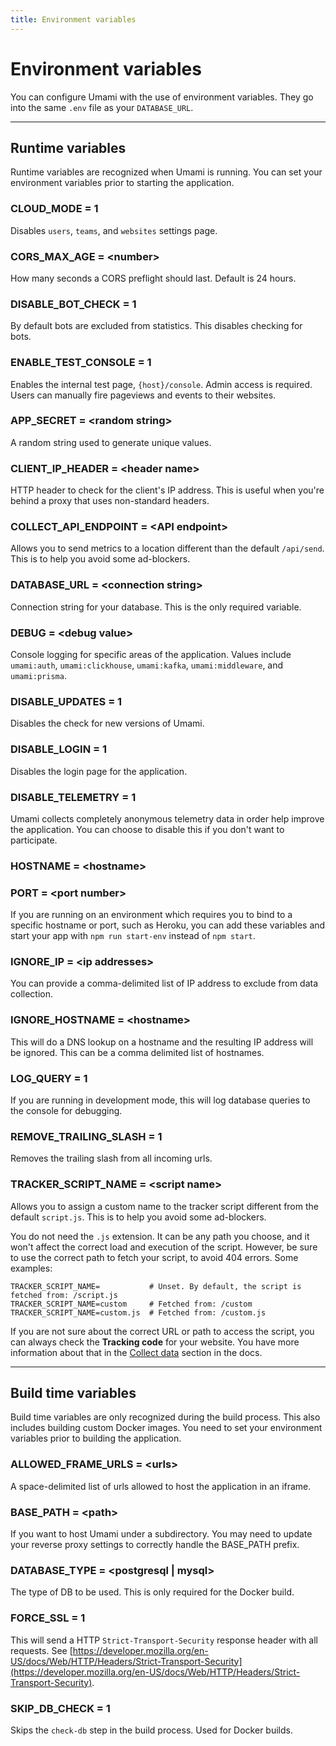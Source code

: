 ```yaml
---
title: Environment variables
---
```


# Environment variables

You can configure Umami with the use of environment variables. They go into the same `.env` file as your `DATABASE_URL`.

---

## Runtime variables

Runtime variables are recognized when Umami is running. You can set your environment variables prior to starting the application.

### CLOUD_MODE = 1

Disables `users`, `teams`, and `websites` settings page.

### CORS_MAX_AGE = &lt;number&gt;

How many seconds a CORS preflight should last. Default is 24 hours.

### DISABLE_BOT_CHECK = 1

By default bots are excluded from statistics. This disables checking for bots.

### ENABLE_TEST_CONSOLE = 1

Enables the internal test page, `{host}/console`. Admin access is required. Users can manually fire pageviews and events to their websites.

### APP_SECRET = &lt;random string&gt;

A random string used to generate unique values.

### CLIENT_IP_HEADER = &lt;header name&gt;

HTTP header to check for the client's IP address. This is useful when you're
behind a proxy that uses non-standard headers.

### COLLECT_API_ENDPOINT = &lt;API endpoint&gt;

Allows you to send metrics to a location different than the default `/api/send`. This is to help you avoid some ad-blockers.

### DATABASE_URL = &lt;connection string&gt;

Connection string for your database. This is the only required variable.

### DEBUG = &lt;debug value&gt;

Console logging for specific areas of the application. Values include `umami:auth`, `umami:clickhouse`, `umami:kafka`, `umami:middleware`, and `umami:prisma`.

### DISABLE_UPDATES = 1

Disables the check for new versions of Umami.

### DISABLE_LOGIN = 1

Disables the login page for the application.

### DISABLE_TELEMETRY = 1

Umami collects completely anonymous telemetry data in order help improve the application. You can choose to disable this if you don't want to participate.

### HOSTNAME = &lt;hostname&gt;

### PORT = &lt;port number&gt;

If you are running on an environment which requires you to bind to a specific hostname or port, such as Heroku, you can add
these variables and start your app with `npm run start-env` instead of `npm start`.

### IGNORE_IP = &lt;ip addresses&gt;

You can provide a comma-delimited list of IP address to exclude from data collection.

### IGNORE_HOSTNAME = &lt;hostname&gt;

This will do a DNS lookup on a hostname and the resulting IP address will be ignored. This can be a comma delimited list of hostnames.

### LOG_QUERY = 1

If you are running in development mode, this will log database queries to the console for debugging.

### REMOVE_TRAILING_SLASH = 1

Removes the trailing slash from all incoming urls.

### TRACKER_SCRIPT_NAME = &lt;script name&gt;

Allows you to assign a custom name to the tracker script different from the default `script.js`. This is to help you avoid some ad-blockers.

You do not need the `.js` extension. It can be any path you choose, and it won't affect the correct load and execution of the script. However, be sure to use the correct path to fetch your script, to avoid 404 errors. Some examples:

```
TRACKER_SCRIPT_NAME=           # Unset. By default, the script is fetched from: /script.js
TRACKER_SCRIPT_NAME=custom     # Fetched from: /custom
TRACKER_SCRIPT_NAME=custom.js  # Fetched from: /custom.js
```

If you are not sure about the correct URL or path to access the script, you can always check the **Tracking code** for your website. You have more information about that in the [Collect data](/docs/collect-data) section in the docs.

---

## Build time variables

Build time variables are only recognized during the build process. This also includes building custom Docker images. You need to set your environment variables prior to building the application.

### ALLOWED_FRAME_URLS = &lt;urls&gt;

A space-delimited list of urls allowed to host the application in an iframe.

### BASE_PATH = &lt;path&gt;

If you want to host Umami under a subdirectory. You may need to update your reverse proxy settings to correctly handle the BASE_PATH prefix.

### DATABASE_TYPE = &lt;postgresql | mysql&gt;

The type of DB to be used. This is only required for the Docker build.

### FORCE_SSL = 1

This will send a HTTP `Strict-Transport-Security` response header with all requests. See [https://developer.mozilla.org/en-US/docs/Web/HTTP/Headers/Strict-Transport-Security](https://developer.mozilla.org/en-US/docs/Web/HTTP/Headers/Strict-Transport-Security).

### SKIP_DB_CHECK = 1

Skips the `check-db` step in the build process. Used for Docker builds.
